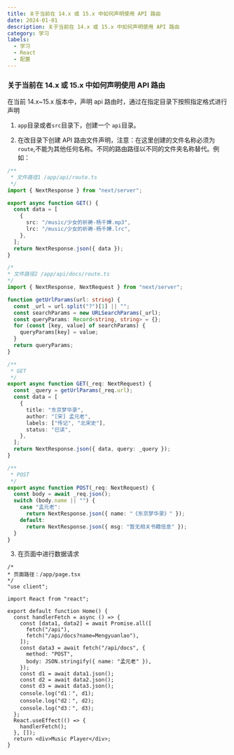 ```yaml
---
title: 关于当前在 14.x 或 15.x 中如何声明使用 API 路由
date: 2024-01-01
description: 关于当前在 14.x 或 15.x 中如何声明使用 API 路由
category: 学习
labels:
  - 学习
  - React
  - 配置
---
```


### 关于当前在 14.x 或 15.x 中如何声明使用 API 路由

在当前 14.x~15.x 版本中，声明 api 路由时，通过在指定目录下按照指定格式进行声明

1. `app`目录或者`src`目录下，创建一个 `api`目录。

2. 在改目录下创建 API 路由文件声明，注意：在这里创建的文件名称必须为 `route`,不能为其他任何名称。不同的路由路径以不同的文件夹名称替代。例如：

```typescript
/**
 * 文件路径1 /app/api/route.ts
 */
import { NextResponse } from "next/server";

export async function GET() {
  const data = [
    {
      src: "/music/少女的祈祷-杨千嬅.mp3",
      lrc: "/music/少女的祈祷-杨千嬅.lrc",
    },
  ];
  return NextResponse.json({ data });
}
```

```ts
/*
* 文件路径2 /app/api/docs/route.ts
*/
import { NextResponse, NextRequest } from "next/server";

function getUrlParams(url: string) {
  const _url = url.split("?")[1] || "";
  const searchParams = new URLSearchParams(_url);
  const queryParams: Record<string, string> = {};
  for (const [key, value] of searchParams) {
    queryParams[key] = value;
  }
  return queryParams;
}

/**
 * GET
 */
export async function GET(_req: NextRequest) {
  const _query = getUrlParams(_req.url);
  const data = [
    {
      title: "东京梦华录",
      author: "[宋] 孟元老",
      labels: ["传记", "北宋史"],
      status: "已读",
    },
  ];
  return NextResponse.json({ data, query: _query });
}

/**
 * POST
 */
export async function POST(_req: NextRequest) {
  const body = await _req.json();
  switch (body.name || "") {
    case "孟元老":
      return NextResponse.json({ name: "《东京梦华录》" });
    default:
      return NextResponse.json({ msg: "暂无相关书籍信息" });
  }
}
```

3. 在页面中进行数据请求

```tsx
/*
* 页面路径：/app/page.tsx
*/
"use client";

import React from "react";

export default function Home() {
  const handlerFetch = async () => {
    const [data1, data2] = await Promise.all([
      fetch("/api"),
      fetch("/api/docs?name=Mengyuanlao"),
    ]);
    const data3 = await fetch("/api/docs", {
      method: "POST",
      body: JSON.stringify({ name: "孟元老" }),
    });
    const d1 = await data1.json();
    const d2 = await data2.json();
    const d3 = await data3.json();
    console.log("d1：", d1);
    console.log("d2：", d2);
    console.log("d3：", d3);
  };
  React.useEffect(() => {
    handlerFetch();
  }, []);
  return <div>Music Player</div>;
}
```
